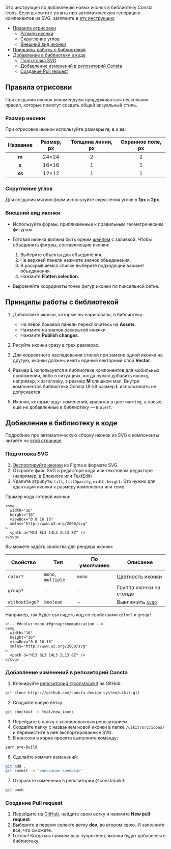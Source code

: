 

Это инструкция по добавлению новых иконок в библиотеку Consta icons. Если вы хотите узнать про автоматическую генерацию компонентов из SVG, загляните в [эту инструкцию](##LIBS.LIB.STAND.TAB/lib:portal/stand:contributers-addicons/tab:dev)

<MdxMenu>

- [Правила отрисовки](#правила-отрисовки)
  - [Размер иконки](#размер-иконки)
  - [Скругление углов](#скругление-углов)
  - [Внешний вид иконки](внешний-вид-иконки)
- [Принципы работы с библиотекой](#принципы-работы-с-библиотекой)
- [Добавление в библиотеку в коде](#добавление-в-библиотеку-в-коде)
  - [Подготовка SVG](#подготовка-svg)
  - [Добавление изменений в репозиторий Consta](#добавление-изменений-в-репозиторий-consta)
  - [Создание Pull request](#создание-pull-request)

</MdxMenu>

## Правила отрисовки

При создании иконок рекомендуем придерживаться нескольких правил, которые помогут создать общий визуальный стиль.

### Размер иконки

При отрисовке иконок используйте размеры **m**, **s** и **xs**:

| Название | Размер, px | Толщина линии, px | Охранное поле, px |
| :------: | :--------: | :---------------: | :---------------: |
|  **m**   |   24×24    |         2         |         2         |
|  **s**   |   16×16    |         1         |         1         |
|  **xs**  |   12×12    |         1         |         1         |

<MdxImage src={Icon1} />

### Скругление углов

Для создания мягких форм используйте скругления углов в **1px** и **2px**.

<MdxImage src={Icon2} />

### Внешний вид иконки

- Используйте формы, приближенные к правильным геометрическим фигурам.

<MdxImage src={Icon3} />

- Готовая иконка должна быть одним [шейпом](https://figma.community/blog/dlya-chego-sluzhit-instrument-shape-tool-v-figma.php) с заливкой. Чтобы объединить фигуры, составляющие иконки:

  1. Выберите объекты для объединения.
  2. На верхней панели нажмите значок объединения.
  3. В раскрывшемся списке выберите подходящий вариант объединения.
  4. Нажмите **Flatten selection**.

- Выровняйте координаты точек фигур иконки по пиксельной сетке.

<MdxImage src={Icon5} />

## Принципы работы с библиотекой

1. Добавляйте иконки, которые вы нарисовали, в библиотеку:

   - На левой боковой панели переключитесь на **Assets**.
   - Нажмите на значок раскрытой книжки.
   - Нажмите **Publish changes**.

2. Рисуйте иконки сразу в трех размерах.
3. Для корректного наследования стилей при замене одной иконки на другую, иконки должны иметь единый векторный слой **Vector**.
4. Размер **L** используется в библиотеке компонентов для мобильных приложений, либо в ситуациях, когда нужно добавить иконку, например, к заголовку, а размер **M** слишком мал. Внутри компонентов библиотеки Consta UI-kit размер **L** использовать не допускается.
5. Иконки, которые ждут изменений, красятся в цвет `warning`, а новые, ещё не добавленные в библиотеку — в `alert`.

<MdxImage src={Icon6} />

## Добавление в библиотеку в коде

Подробнее про автоматическую сборку иконок из SVG в компоненты читайте на [этой странице](##LIBS.LIB.STAND.TAB/lib:portal/stand:contributers-addicons/tab:dev)

### Подготовка SVG

1. [Экспортируйте иконки](https://figma.community/blog/kak-eksportirovat-iz-figmi-v-svg.php) из Figma в формате SVG.
2. Откройте файл SVG в редакторе кода или текстовом редакторе (например, в Блокноте или TextEdit)
3. Удалите атрибуты `fill`, `fillOpacity`, `width`, `height`. Это нужно для адаптации иконки к размеру компонента или теме.

Пример кода готовой иконки:

```tsx
<svg
  width="16"
  height="16"
  viewBox="0 0 16 16"
  xmlns="http://www.w3.org/2000/svg"
>
  <path d="M13 8L3 14L3 2L13 8Z" />
</svg>
```

Вы можете задать свойства для рендера иконки:

| Свойство       | Тип                | По умолчанию | Описание                                        |
| -------------- | ------------------ | ------------ | ----------------------------------------------- |
| `color?`       | `mono`, `multiple` | `mono`       | Цветность иконки                                |
| `group?`       | -                  | -            | Группа иконки на стенде                         |
| `withoutSvgo?` | `boolean`          | -            | Выключить [`svgo`](https://github.com/svg/svgo) |

Например, так будет выглядеть код со свойствами `color?` и `group?`:

```tsx
<!-- ##color:mono ##group:communication -->
<svg
  width="16"
  height="16"
  viewBox="0 0 16 16"
  xmlns="http://www.w3.org/2000/svg"
>
  <path d="M13 8L3 14L3 2L13 8Z" />
</svg>
```

### Добавление изменений в репозиторий Consta

1. Клонируйте [репозиторий @consta/uikit](https://github.com/consta-design-system/uikit) на GitHub:

```bash
git clone https://github.com/consta-design-system/uikit.git
```

2. Создайте новую ветку:

```bash
git checkout -b feat/new_icons
```

3. Перейдите в папку с клонированным репозиторием.
4. Создайте папку с названием новой иконки в папке `/uikit/src/icons/` и переместите в нее экспортированные SVG.
5. В консоли в корне проекта выполните команду:

```bash
yarn pre-build
```

6. Сделайте коммит изменений:

```bash
git add .
git commit -m "<описание_коммита>"
```

7. Отправьте изменения в репозиторий @consta/uikit:

```bash
git push
```

### Создание Pull request

1. Перейдите на [GitHub](https://github.com/consta-design-system/uikit), найдите свою ветку и нажмите **New pull request**.
2. Выберите в первом селекте ветку **dev**, во втором свою. И заполните всё, что сможете.
3. Готово! Когда мы примем ваш пулреквест, иконки будут добавлены в библиотеку.
